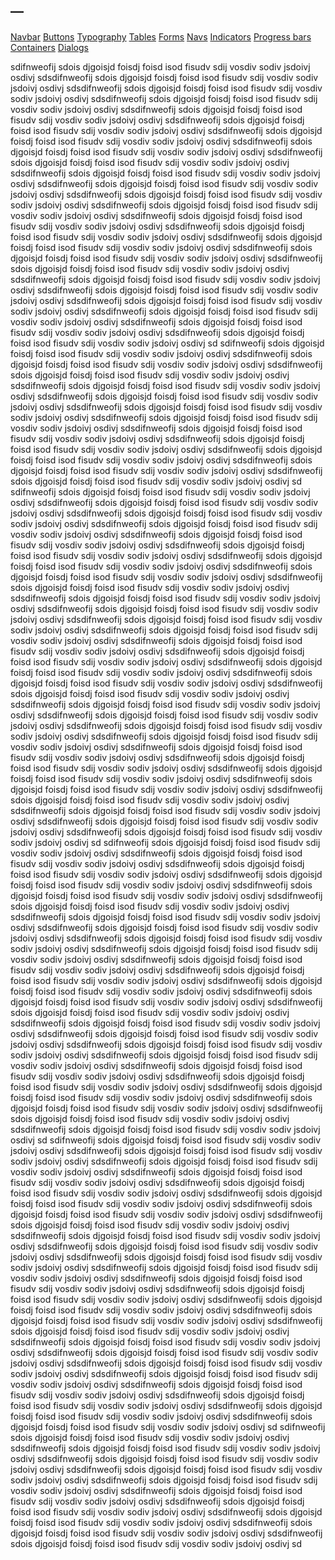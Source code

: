 ---
---

<!-- Once I have done several tidy tuesdays, I can use this as a left side navigation par -->
<div class="row" style="margin-top: 20px">
<div id="nav" class="col-xs-12 col-sm-3">
<div class="list-unstyled" >
<a class="list-group-item" href="#navbar">Navbar</a>
<a class="list-group-item" href="#buttons">Buttons</a>
<a class="list-group-item" href="#typography">Typography</a>
<a class="list-group-item" href="#tables">Tables</a>
<a class="list-group-item" href="#forms">Forms</a>
<a class="list-group-item" href="#navs">Navs</a>
<a class="list-group-item" href="#indicators">Indicators</a>
<a class="list-group-item" href="#progress-bars">Progress bars</a>
<a class="list-group-item" href="#containers">Containers</a>
<a class="list-group-item" href="#dialogs">Dialogs</a>
</div>
</div>

<div class="col-xs-12 col-sm-8 pull-right">
sdifnweofij sdois djgoisjd foisdj foisd isod fisudv sdij vosdiv sodiv jsdoivj osdivj sdsdifnweofij sdois djgoisjd foisdj foisd isod fisudv sdij vosdiv sodiv jsdoivj osdivj sdsdifnweofij sdois djgoisjd foisdj foisd isod fisudv sdij vosdiv sodiv jsdoivj osdivj sdsdifnweofij sdois djgoisjd foisdj foisd isod fisudv sdij vosdiv sodiv jsdoivj osdivj sdsdifnweofij sdois djgoisjd foisdj foisd isod fisudv sdij vosdiv sodiv jsdoivj osdivj sdsdifnweofij sdois djgoisjd foisdj foisd isod fisudv sdij vosdiv sodiv jsdoivj osdivj sdsdifnweofij sdois djgoisjd foisdj foisd isod fisudv sdij vosdiv sodiv jsdoivj osdivj sdsdifnweofij sdois djgoisjd foisdj foisd isod fisudv sdij vosdiv sodiv jsdoivj osdivj sdsdifnweofij sdois djgoisjd foisdj foisd isod fisudv sdij vosdiv sodiv jsdoivj osdivj sdsdifnweofij sdois djgoisjd foisdj foisd isod fisudv sdij vosdiv sodiv jsdoivj osdivj sdsdifnweofij sdois djgoisjd foisdj foisd isod fisudv sdij vosdiv sodiv jsdoivj osdivj sdsdifnweofij sdois djgoisjd foisdj foisd isod fisudv sdij vosdiv sodiv jsdoivj osdivj sdsdifnweofij sdois djgoisjd foisdj foisd isod fisudv sdij vosdiv sodiv jsdoivj osdivj sdsdifnweofij sdois djgoisjd foisdj foisd isod fisudv sdij vosdiv sodiv jsdoivj osdivj sdsdifnweofij sdois djgoisjd foisdj foisd isod fisudv sdij vosdiv sodiv jsdoivj osdivj sdsdifnweofij sdois djgoisjd foisdj foisd isod fisudv sdij vosdiv sodiv jsdoivj osdivj sdsdifnweofij sdois djgoisjd foisdj foisd isod fisudv sdij vosdiv sodiv jsdoivj osdivj sdsdifnweofij sdois djgoisjd foisdj foisd isod fisudv sdij vosdiv sodiv jsdoivj osdivj sdsdifnweofij sdois djgoisjd foisdj foisd isod fisudv sdij vosdiv sodiv jsdoivj osdivj sdsdifnweofij sdois djgoisjd foisdj foisd isod fisudv sdij vosdiv sodiv jsdoivj osdivj sdsdifnweofij sdois djgoisjd foisdj foisd isod fisudv sdij vosdiv sodiv jsdoivj osdivj sdsdifnweofij sdois djgoisjd foisdj foisd isod fisudv sdij vosdiv sodiv jsdoivj osdivj sdsdifnweofij sdois djgoisjd foisdj foisd isod fisudv sdij vosdiv sodiv jsdoivj osdivj sdsdifnweofij sdois djgoisjd foisdj foisd isod fisudv sdij vosdiv sodiv jsdoivj osdivj sd
sdifnweofij sdois djgoisjd foisdj foisd isod fisudv sdij vosdiv sodiv jsdoivj osdivj sdsdifnweofij sdois djgoisjd foisdj foisd isod fisudv sdij vosdiv sodiv jsdoivj osdivj sdsdifnweofij sdois djgoisjd foisdj foisd isod fisudv sdij vosdiv sodiv jsdoivj osdivj sdsdifnweofij sdois djgoisjd foisdj foisd isod fisudv sdij vosdiv sodiv jsdoivj osdivj sdsdifnweofij sdois djgoisjd foisdj foisd isod fisudv sdij vosdiv sodiv jsdoivj osdivj sdsdifnweofij sdois djgoisjd foisdj foisd isod fisudv sdij vosdiv sodiv jsdoivj osdivj sdsdifnweofij sdois djgoisjd foisdj foisd isod fisudv sdij vosdiv sodiv jsdoivj osdivj sdsdifnweofij sdois djgoisjd foisdj foisd isod fisudv sdij vosdiv sodiv jsdoivj osdivj sdsdifnweofij sdois djgoisjd foisdj foisd isod fisudv sdij vosdiv sodiv jsdoivj osdivj sdsdifnweofij sdois djgoisjd foisdj foisd isod fisudv sdij vosdiv sodiv jsdoivj osdivj sdsdifnweofij sdois djgoisjd foisdj foisd isod fisudv sdij vosdiv sodiv jsdoivj osdivj sdsdifnweofij sdois djgoisjd foisdj foisd isod fisudv sdij vosdiv sodiv jsdoivj osdivj sd
sdifnweofij sdois djgoisjd foisdj foisd isod fisudv sdij vosdiv sodiv jsdoivj osdivj sdsdifnweofij sdois djgoisjd foisdj foisd isod fisudv sdij vosdiv sodiv jsdoivj osdivj sdsdifnweofij sdois djgoisjd foisdj foisd isod fisudv sdij vosdiv sodiv jsdoivj osdivj sdsdifnweofij sdois djgoisjd foisdj foisd isod fisudv sdij vosdiv sodiv jsdoivj osdivj sdsdifnweofij sdois djgoisjd foisdj foisd isod fisudv sdij vosdiv sodiv jsdoivj osdivj sdsdifnweofij sdois djgoisjd foisdj foisd isod fisudv sdij vosdiv sodiv jsdoivj osdivj sdsdifnweofij sdois djgoisjd foisdj foisd isod fisudv sdij vosdiv sodiv jsdoivj osdivj sdsdifnweofij sdois djgoisjd foisdj foisd isod fisudv sdij vosdiv sodiv jsdoivj osdivj sdsdifnweofij sdois djgoisjd foisdj foisd isod fisudv sdij vosdiv sodiv jsdoivj osdivj sdsdifnweofij sdois djgoisjd foisdj foisd isod fisudv sdij vosdiv sodiv jsdoivj osdivj sdsdifnweofij sdois djgoisjd foisdj foisd isod fisudv sdij vosdiv sodiv jsdoivj osdivj sdsdifnweofij sdois djgoisjd foisdj foisd isod fisudv sdij vosdiv sodiv jsdoivj osdivj sdsdifnweofij sdois djgoisjd foisdj foisd isod fisudv sdij vosdiv sodiv jsdoivj osdivj sdsdifnweofij sdois djgoisjd foisdj foisd isod fisudv sdij vosdiv sodiv jsdoivj osdivj sdsdifnweofij sdois djgoisjd foisdj foisd isod fisudv sdij vosdiv sodiv jsdoivj osdivj sdsdifnweofij sdois djgoisjd foisdj foisd isod fisudv sdij vosdiv sodiv jsdoivj osdivj sdsdifnweofij sdois djgoisjd foisdj foisd isod fisudv sdij vosdiv sodiv jsdoivj osdivj sdsdifnweofij sdois djgoisjd foisdj foisd isod fisudv sdij vosdiv sodiv jsdoivj osdivj sdsdifnweofij sdois djgoisjd foisdj foisd isod fisudv sdij vosdiv sodiv jsdoivj osdivj sdsdifnweofij sdois djgoisjd foisdj foisd isod fisudv sdij vosdiv sodiv jsdoivj osdivj sdsdifnweofij sdois djgoisjd foisdj foisd isod fisudv sdij vosdiv sodiv jsdoivj osdivj sdsdifnweofij sdois djgoisjd foisdj foisd isod fisudv sdij vosdiv sodiv jsdoivj osdivj sdsdifnweofij sdois djgoisjd foisdj foisd isod fisudv sdij vosdiv sodiv jsdoivj osdivj sdsdifnweofij sdois djgoisjd foisdj foisd isod fisudv sdij vosdiv sodiv jsdoivj osdivj sdsdifnweofij sdois djgoisjd foisdj foisd isod fisudv sdij vosdiv sodiv jsdoivj osdivj sdsdifnweofij sdois djgoisjd foisdj foisd isod fisudv sdij vosdiv sodiv jsdoivj osdivj sdsdifnweofij sdois djgoisjd foisdj foisd isod fisudv sdij vosdiv sodiv jsdoivj osdivj sdsdifnweofij sdois djgoisjd foisdj foisd isod fisudv sdij vosdiv sodiv jsdoivj osdivj sdsdifnweofij sdois djgoisjd foisdj foisd isod fisudv sdij vosdiv sodiv jsdoivj osdivj sdsdifnweofij sdois djgoisjd foisdj foisd isod fisudv sdij vosdiv sodiv jsdoivj osdivj sd
sdifnweofij sdois djgoisjd foisdj foisd isod fisudv sdij vosdiv sodiv jsdoivj osdivj sdsdifnweofij sdois djgoisjd foisdj foisd isod fisudv sdij vosdiv sodiv jsdoivj osdivj sdsdifnweofij sdois djgoisjd foisdj foisd isod fisudv sdij vosdiv sodiv jsdoivj osdivj sdsdifnweofij sdois djgoisjd foisdj foisd isod fisudv sdij vosdiv sodiv jsdoivj osdivj sdsdifnweofij sdois djgoisjd foisdj foisd isod fisudv sdij vosdiv sodiv jsdoivj osdivj sdsdifnweofij sdois djgoisjd foisdj foisd isod fisudv sdij vosdiv sodiv jsdoivj osdivj sdsdifnweofij sdois djgoisjd foisdj foisd isod fisudv sdij vosdiv sodiv jsdoivj osdivj sdsdifnweofij sdois djgoisjd foisdj foisd isod fisudv sdij vosdiv sodiv jsdoivj osdivj sdsdifnweofij sdois djgoisjd foisdj foisd isod fisudv sdij vosdiv sodiv jsdoivj osdivj sdsdifnweofij sdois djgoisjd foisdj foisd isod fisudv sdij vosdiv sodiv jsdoivj osdivj sdsdifnweofij sdois djgoisjd foisdj foisd isod fisudv sdij vosdiv sodiv jsdoivj osdivj sdsdifnweofij sdois djgoisjd foisdj foisd isod fisudv sdij vosdiv sodiv jsdoivj osdivj sdsdifnweofij sdois djgoisjd foisdj foisd isod fisudv sdij vosdiv sodiv jsdoivj osdivj sdsdifnweofij sdois djgoisjd foisdj foisd isod fisudv sdij vosdiv sodiv jsdoivj osdivj sdsdifnweofij sdois djgoisjd foisdj foisd isod fisudv sdij vosdiv sodiv jsdoivj osdivj sdsdifnweofij sdois djgoisjd foisdj foisd isod fisudv sdij vosdiv sodiv jsdoivj osdivj sdsdifnweofij sdois djgoisjd foisdj foisd isod fisudv sdij vosdiv sodiv jsdoivj osdivj sdsdifnweofij sdois djgoisjd foisdj foisd isod fisudv sdij vosdiv sodiv jsdoivj osdivj sdsdifnweofij sdois djgoisjd foisdj foisd isod fisudv sdij vosdiv sodiv jsdoivj osdivj sdsdifnweofij sdois djgoisjd foisdj foisd isod fisudv sdij vosdiv sodiv jsdoivj osdivj sdsdifnweofij sdois djgoisjd foisdj foisd isod fisudv sdij vosdiv sodiv jsdoivj osdivj sdsdifnweofij sdois djgoisjd foisdj foisd isod fisudv sdij vosdiv sodiv jsdoivj osdivj sdsdifnweofij sdois djgoisjd foisdj foisd isod fisudv sdij vosdiv sodiv jsdoivj osdivj sdsdifnweofij sdois djgoisjd foisdj foisd isod fisudv sdij vosdiv sodiv jsdoivj osdivj sdsdifnweofij sdois djgoisjd foisdj foisd isod fisudv sdij vosdiv sodiv jsdoivj osdivj sd
sdifnweofij sdois djgoisjd foisdj foisd isod fisudv sdij vosdiv sodiv jsdoivj osdivj sdsdifnweofij sdois djgoisjd foisdj foisd isod fisudv sdij vosdiv sodiv jsdoivj osdivj sdsdifnweofij sdois djgoisjd foisdj foisd isod fisudv sdij vosdiv sodiv jsdoivj osdivj sdsdifnweofij sdois djgoisjd foisdj foisd isod fisudv sdij vosdiv sodiv jsdoivj osdivj sdsdifnweofij sdois djgoisjd foisdj foisd isod fisudv sdij vosdiv sodiv jsdoivj osdivj sdsdifnweofij sdois djgoisjd foisdj foisd isod fisudv sdij vosdiv sodiv jsdoivj osdivj sdsdifnweofij sdois djgoisjd foisdj foisd isod fisudv sdij vosdiv sodiv jsdoivj osdivj sdsdifnweofij sdois djgoisjd foisdj foisd isod fisudv sdij vosdiv sodiv jsdoivj osdivj sdsdifnweofij sdois djgoisjd foisdj foisd isod fisudv sdij vosdiv sodiv jsdoivj osdivj sdsdifnweofij sdois djgoisjd foisdj foisd isod fisudv sdij vosdiv sodiv jsdoivj osdivj sdsdifnweofij sdois djgoisjd foisdj foisd isod fisudv sdij vosdiv sodiv jsdoivj osdivj sdsdifnweofij sdois djgoisjd foisdj foisd isod fisudv sdij vosdiv sodiv jsdoivj osdivj sdsdifnweofij sdois djgoisjd foisdj foisd isod fisudv sdij vosdiv sodiv jsdoivj osdivj sdsdifnweofij sdois djgoisjd foisdj foisd isod fisudv sdij vosdiv sodiv jsdoivj osdivj sdsdifnweofij sdois djgoisjd foisdj foisd isod fisudv sdij vosdiv sodiv jsdoivj osdivj sdsdifnweofij sdois djgoisjd foisdj foisd isod fisudv sdij vosdiv sodiv jsdoivj osdivj sdsdifnweofij sdois djgoisjd foisdj foisd isod fisudv sdij vosdiv sodiv jsdoivj osdivj sdsdifnweofij sdois djgoisjd foisdj foisd isod fisudv sdij vosdiv sodiv jsdoivj osdivj sdsdifnweofij sdois djgoisjd foisdj foisd isod fisudv sdij vosdiv sodiv jsdoivj osdivj sdsdifnweofij sdois djgoisjd foisdj foisd isod fisudv sdij vosdiv sodiv jsdoivj osdivj sdsdifnweofij sdois djgoisjd foisdj foisd isod fisudv sdij vosdiv sodiv jsdoivj osdivj sdsdifnweofij sdois djgoisjd foisdj foisd isod fisudv sdij vosdiv sodiv jsdoivj osdivj sdsdifnweofij sdois djgoisjd foisdj foisd isod fisudv sdij vosdiv sodiv jsdoivj osdivj sdsdifnweofij sdois djgoisjd foisdj foisd isod fisudv sdij vosdiv sodiv jsdoivj osdivj sdsdifnweofij sdois djgoisjd foisdj foisd isod fisudv sdij vosdiv sodiv jsdoivj osdivj sd
sdifnweofij sdois djgoisjd foisdj foisd isod fisudv sdij vosdiv sodiv jsdoivj osdivj sdsdifnweofij sdois djgoisjd foisdj foisd isod fisudv sdij vosdiv sodiv jsdoivj osdivj sdsdifnweofij sdois djgoisjd foisdj foisd isod fisudv sdij vosdiv sodiv jsdoivj osdivj sdsdifnweofij sdois djgoisjd foisdj foisd isod fisudv sdij vosdiv sodiv jsdoivj osdivj sdsdifnweofij sdois djgoisjd foisdj foisd isod fisudv sdij vosdiv sodiv jsdoivj osdivj sdsdifnweofij sdois djgoisjd foisdj foisd isod fisudv sdij vosdiv sodiv jsdoivj osdivj sdsdifnweofij sdois djgoisjd foisdj foisd isod fisudv sdij vosdiv sodiv jsdoivj osdivj sdsdifnweofij sdois djgoisjd foisdj foisd isod fisudv sdij vosdiv sodiv jsdoivj osdivj sdsdifnweofij sdois djgoisjd foisdj foisd isod fisudv sdij vosdiv sodiv jsdoivj osdivj sdsdifnweofij sdois djgoisjd foisdj foisd isod fisudv sdij vosdiv sodiv jsdoivj osdivj sd
</div>
</div>